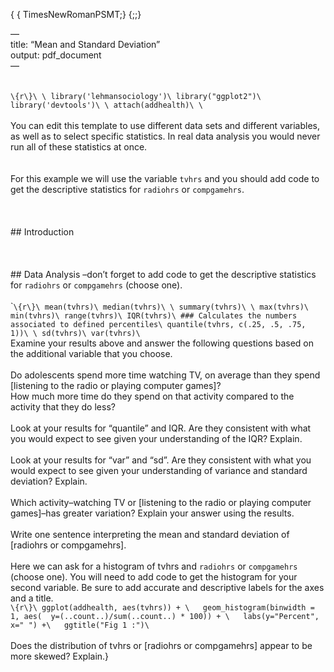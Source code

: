 {\rtf1\ansi\ansicpg1252\cocoartf1404\cocoasubrtf340
{\fonttbl\f0\froman\fcharset0 TimesNewRomanPSMT;}
{\colortbl;\red255\green255\blue255;}
\margl1440\margr1440\vieww10800\viewh9000\viewkind0
\pard\tx720\tx1440\tx2160\tx2880\tx3600\tx4320\tx5040\tx5760\tx6480\tx7200\tx7920\tx8640\pardirnatural\partightenfactor0

\f0\fs24 \cf0 ---\
title: "Mean and Standard Deviation"\
output: pdf_document\
---\
\
\
````\{r\}\
\
library('lehmansociology')\
library("ggplot2")\
library('devtools')\
\
attach(addhealth)\
\
````\
\
You can edit this template to use different data sets and different variables, as well as to select specific statistics. In real data analysis you would never run all of these statistics at once.\
\
\
For this example we will use the variable `tvhrs` and you should add code to get the descriptive statistics for `radiohrs` or `compgamehrs`.\
\
\
\
## Introduction\
<!-- Write your introduction here: What is this about? -->\
\
\
## Data Analysis --don't forget to add code to get the descriptive statistics for `radiohrs` or `compgamehrs` (choose one).\
\
`````\{r\}\
mean(tvhrs)\
median(tvhrs)\
\
summary(tvhrs)\
\
max(tvhrs)\
min(tvhrs)\
range(tvhrs)\
IQR(tvhrs)\
### Calculates the numbers associated to defined percentiles\
quantile(tvhrs, c(.25, .5, .75, 1))\
\
sd(tvhrs)\
var(tvhrs)\
````\
Examine your results above and answer the following questions based on the additional variable that you choose.\
\
Do adolescents spend more time watching TV, on average than they spend [listening to the radio or playing computer games]? \
How much more time do they spend on that activity compared to the activity that they do less?\
\
Look at your results for "quantile" and IQR. Are they consistent with what you would expect to see given your understanding of the IQR? Explain.\
\
Look at your results for "var" and "sd". Are they consistent with what you would expect to see given your understanding of variance and standard deviation? Explain.\
\
Which activity--watching TV or [listening to the radio or playing computer games]--has greater variation? Explain your answer using the results.\
\
Write one sentence interpreting the mean and standard deviation of [radiohrs or compgamehrs].\
\
Here we can ask for a histogram of tvhrs and `radiohrs` or `compgamehrs` (choose one). You will need to add code to get the histogram for your second variable. Be sure to add accurate and descriptive labels for the axes and a title.\
````\{r\}\
ggplot(addhealth, aes(tvhrs)) + \
  geom_histogram(binwidth = 1, aes(  y=(..count..)/sum(..count..) * 100)) + \
  labs(y="Percent",     x=" ") +\
  ggtitle("Fig 1 :")\
````\
\
Does the distribution of tvhrs or [radiohrs or compgamehrs] appear to be more skewed? Explain.}